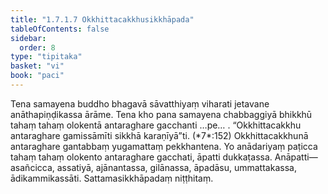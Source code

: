 ```yaml
---
title: "1.7.1.7 Okkhittacakkhusikkhāpada"
tableOfContents: false
sidebar:
  order: 8
type: "tipitaka"
basket: "vi"
book: "paci"
---
```



<DynamicBreadcrumb />

<Division number="582" book="paci" bookNo="2" page="241">

<Paragraph number="1715" book="paci">
Tena samayena buddho bhagavā sāvatthiyaṃ viharati jetavane anāthapiṇḍikassa ārāme. Tena kho pana samayena chabbaggiyā bhikkhū tahaṃ tahaṃ olokentā antaraghare gacchanti …pe… .
</Paragraph>

<Paragraph number="1716" book="paci">
<Emphasis>“Okkhittacakkhu antaraghare gamissāmīti sikkhā karaṇīyā”</Emphasis>ti. (*7*:<Emphasis>152</Emphasis>)
</Paragraph>

<Paragraph number="1717" book="paci">
Okkhittacakkhunā antaraghare gantabbaṃ yugamattaṃ pekkhantena. Yo anādariyaṃ paṭicca tahaṃ tahaṃ olokento antaraghare gacchati, āpatti dukkaṭassa.
</Paragraph>

<Paragraph number="1718" book="paci">
Anāpatti—  asañcicca, assatiyā, ajānantassa, gilānassa, āpadāsu, ummattakassa, ādikammikassāti.

</Paragraph>
</Division>

<Paragraph number="1719" type="center" book="paci">
Sattamasikkhāpadaṃ niṭṭhitaṃ.
</Paragraph>